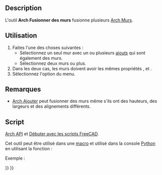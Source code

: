 <languages/>

{{Docnav/fr
|[[Arch_CloseHoles/fr|Fermer les trous]]
|[[Arch_Check/fr|Vérification]]
|[[BIM_Workbench/fr|Atelier BIM]]
|IconL=Arch_CloseHoles.svg
|IconR=Arch_Check.svg
|IconC=Workbench_BIM.svg
}}

{{VeryImportantMessage|Cette commande fait partie de l'ensemble intégré de l'[[BIM_Workbench/fr|atelier BIM]] avec la V1.0<br>
Cette page a été mise à jour pour cette version.}}

{{GuiCommand/fr
|Name=Arch MergeWalls
|Name/fr=Arch Fusionner des murs
|MenuLocation=Utilitaires → Fusionner des murs
|Workbenches=[[BIM_Workbench/fr|BIM]]
|SeeAlso=[[Arch_Wall/fr|Arch Murs]]
}}

==Description==

L'outil '''Arch Fusionner des murs''' fusionne plusieurs [[Arch_Wall/fr|Arch Murs]].

<span id="Usage"></span>
==Utilisation== 

# Faites l'une des choses suivantes :
#* Sélectionnez un seul mur avec un ou plusieurs [[Arch_Add/fr|ajouts]] qui sont également des murs.
#* Sélectionnez deux murs ou plus.
# Dans les deux cas, les murs doivent avoir les mêmes propriétés {{PropertyData|Height}}, {{PropertyData|Width}} et {{PropertyData|Align}}.
# Sélectionnez l'option {{MenuCommand|Utilitaires → [[Image:Arch_MergeWalls.svg|16px]] Fusionner des murs}} du menu.

<span id="Notes"></span>
==Remarques==

* [[Arch_Add/fr|Arch Ajouter]] peut fusionner des murs même s'ils ont des hauteurs, des largeurs et des alignements différents.

<span id="Scripting"></span>
==Script==

{{Emphasis|Voir aussi :}} [[Arch_API/fr|Arch API]] et [[FreeCAD_Scripting_Basics/fr|Débuter avec les scripts FreeCAD]].

Cet outil peut être utilisé dans une [[Macros/fr|macro]] et utilisé dans la console [[Python/fr|Python]] en utilisant la fonction :

{{Code|code=
base = joinWalls(walls, delete=False)
}}

Exemple :

{{Code|code=
import FreeCAD, Draft, Arch

p1 = FreeCAD.Vector(0, 0, 0)
p2 = FreeCAD.Vector(2000, 0, 0)
baseline = Draft.makeLine(p1, p2)
Wall1 = Arch.makeWall(baseline, length=None, width=150, height=2000)
FreeCAD.ActiveDocument.recompute()

Wall2 = Arch.makeWall(None, length=2000, width=200, height=1000)
FreeCAD.ActiveDocument.recompute() 

base = Arch.joinWalls([Wall1, Wall2])
}}


{{Docnav/fr
|[[Arch_CloseHoles/fr|Fermer les trous]]
|[[Arch_Check/fr|Vérification]]
|[[BIM_Workbench/fr|Atelier BIM]]
|IconL=Arch_CloseHoles.svg
|IconR=Arch_Check.svg
|IconC=Workbench_BIM.svg
}}

{{BIM_Tools_navi{{#translation:}}}}
{{Userdocnavi{{#translation:}}}}